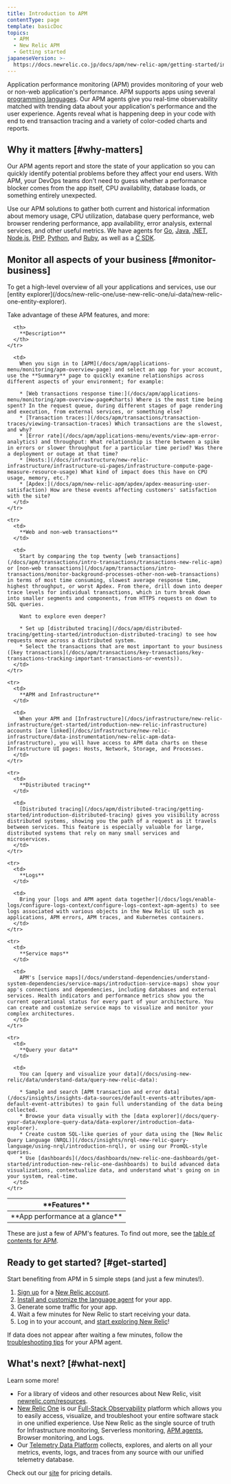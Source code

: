 ```yaml
---
title: Introduction to APM
contentType: page
template: basicDoc
topics:
  - APM
  - New Relic APM
  - Getting started
japaneseVersion: >-
  https://docs.newrelic.co.jp/docs/apm/new-relic-apm/getting-started/introduction-apm
---
```


Application performance monitoring (APM) provides monitoring of your web or non-web application's performance. APM supports apps using several [programming languages](https://docs.newrelic.com/docs/agents/manage-apm-agents/installation/install-agent#apm-install). Our APM agents give you real-time observability matched with trending data about your application's performance and the user experience. Agents reveal what is happening deep in your code with end to end transaction tracing and a variety of color-coded charts and reports.

## Why it matters [#why-matters]

Our APM agents report and store the state of your application so you can quickly identify potential problems before they affect your end users. With APM, your DevOps teams don't need to guess whether a performance blocker comes from the app itself, CPU availability, database loads, or something entirely unexpected.

Use our APM solutions to gather both current and historical information about memory usage, CPU utilization, database query performance, web browser rendering performance, app availability, error analysis, external services, and other useful metrics. We have agents for [Go](/docs/agents/go-agent/get-started/introduction-new-relic-go), [Java](/docs/agents/java-agent/getting-started/introduction-new-relic-java), [.NET](/docs/agents/net-agent/getting-started/introduction-new-relic-net), [Node.js](/docs/agents/nodejs-agent/getting-started/introduction-new-relic-nodejs), [PHP](/docs/agents/php-agent/getting-started/introduction-new-relic-php), [Python](/docs/agents/python-agent/getting-started/introduction-new-relic-python), and [Ruby](/docs/agents/ruby-agent/getting-started/introduction-new-relic-ruby), as well as a [C SDK](/docs/agents/c-sdk/get-started/introduction-c-sdk).

## Monitor all aspects of your business [#monitor-business]

<Callout variant="tip">
  To get a high-level overview of all your applications and services, use our [entity explorer](/docs/new-relic-one/use-new-relic-one/ui-data/new-relic-one-entity-explorer).
</Callout>

Take advantage of these APM features, and more:

<Table>
  <thead>
    <tr>
      <th style={{ width: "200px" }}>
        **Features**
      </th>

      <th>
        **Description**
      </th>
    </tr>
  </thead>

  <tbody>
    <tr>
      <td>
        **App performance at a glance**
      </td>

      <td>
        When you sign in to [APM](/docs/apm/applications-menu/monitoring/apm-overview-page) and select an app for your account, use the **Summary** page to quickly examine relationships across different aspects of your environment; for example:

        * [Web transactions response time:](/docs/apm/applications-menu/monitoring/apm-overview-page#charts) Where is the most time being spent? In the request queue, during different stages of page rendering and execution, from external services, or something else?
        * [Transaction traces:](/docs/apm/transactions/transaction-traces/viewing-transaction-traces) Which transactions are the slowest, and why?
        * [Error rate](/docs/apm/applications-menu/events/view-apm-error-analytics) and throughput: What relationship is there between a spike in errors or slower throughput for a particular time period? Was there a deployment or outage at that time?
        * [Hosts:](/docs/infrastructure/new-relic-infrastructure/infrastructure-ui-pages/infrastructure-compute-page-measure-resource-usage) What kind of impact does this have on CPU usage, memory, etc.?
        * [Apdex:](/docs/apm/new-relic-apm/apdex/apdex-measuring-user-satisfaction) How are these events affecting customers' satisfaction with the site?
      </td>
    </tr>

    <tr>
      <td>
        **Web and non-web transactions**
      </td>

      <td>
        Start by comparing the top twenty [web transactions](/docs/apm/transactions/intro-transactions/transactions-new-relic-apm) or [non-web transactions](/docs/apm/transactions/intro-transactions/monitor-background-processes-other-non-web-transactions) in terms of most time consuming, slowest average response time, highest throughput, or worst Apdex. From there, drill down into deeper trace levels for individual transactions, which in turn break down into smaller segments and components, from HTTPS requests on down to SQL queries.

        Want to explore even deeper?

        * Set up [distributed tracing](/docs/apm/distributed-tracing/getting-started/introduction-distributed-tracing) to see how requests move across a distributed system.
        * Select the transactions that are most important to your business ([key transactions](/docs/apm/transactions/key-transactions/key-transactions-tracking-important-transactions-or-events)).
      </td>
    </tr>

    <tr>
      <td>
        **APM and Infrastructure**
      </td>

      <td>
        When your APM and [Infrastructure](/docs/infrastructure/new-relic-infrastructure/get-started/introduction-new-relic-infrastructure) accounts [are linked](/docs/infrastructure/new-relic-infrastructure/data-instrumentation/new-relic-apm-data-infrastructure), you will have access to APM data charts on these Infrastructure UI pages: Hosts, Network, Storage, and Processes.
      </td>
    </tr>

    <tr>
      <td>
        **Distributed tracing**
      </td>

      <td>
        [Distributed tracing](/docs/apm/distributed-tracing/getting-started/introduction-distributed-tracing) gives you visibility across distributed systems, showing you the path of a request as it travels between services. This feature is especially valuable for large, distributed systems that rely on many small services and microservices.
      </td>
    </tr>

    <tr>
      <td>
        **Logs**
      </td>

      <td>
        Bring your [logs and APM agent data together](/docs/logs/enable-logs/configure-logs-context/configure-logs-context-apm-agents) to see logs associated with various objects in the New Relic UI such as applications, APM errors, APM traces, and Kubernetes containers.
      </td>
    </tr>

    <tr>
      <td>
        **Service maps**
      </td>

      <td>
        APM's [service maps](/docs/understand-dependencies/understand-system-dependencies/service-maps/introduction-service-maps) show your app's connections and dependencies, including databases and external services. Health indicators and performance metrics show you the current operational status for every part of your architecture. You can create and customize service maps to visualize and monitor your complex architectures.
      </td>
    </tr>

    <tr>
      <td>
        **Query your data**
      </td>

      <td>
        You can [query and visualize your data](/docs/using-new-relic/data/understand-data/query-new-relic-data):

        * Sample and search [APM transaction and error data](/docs/insights/insights-data-sources/default-events-attributes/apm-default-event-attributes) to gain full understanding of the data being collected.
        * Browse your data visually with the [data explorer](/docs/query-your-data/explore-query-data/data-explorer/introduction-data-explorer).
        * Create custom SQL-like queries of your data using the [New Relic Query Language (NRQL)](/docs/insights/nrql-new-relic-query-language/using-nrql/introduction-nrql), or using our PromQL-style queries.
        * Use [dashboards](/docs/dashboards/new-relic-one-dashboards/get-started/introduction-new-relic-one-dashboards) to build advanced data visualizations, contextualize data, and understand what's going on in your system, real-time.
      </td>
    </tr>
  </tbody>
</Table>

These are just a few of APM's features. To find out more, see the [table of contents for APM](/docs/apm).

## Ready to get started? [#get-started]

Start benefiting from APM in 5 simple steps (and just a few minutes!).

1. [Sign up](https://newrelic.com/signup/) for a [New Relic account](/docs/accounts-partnerships/accounts/account-setup/create-your-new-relic-account).
2. [Install and customize the language agent](/docs/agents/manage-apm-agents/installation/install-agent#apm-install) for your app.
3. Generate some traffic for your app.
4. Wait a few minutes for New Relic to start receiving your data.
5. Log in to your account, and [start exploring New Relic](/docs/new-relic-one/use-new-relic-one/get-started/introduction-new-relic-one)!

If data does not appear after waiting a few minutes, follow the [troubleshooting tips](/docs/agents/manage-apm-agents/troubleshooting/not-seeing-data) for your APM agent.

## What's next? [#what-next]

Learn some more!

* For a library of videos and other resources about New Relic, visit [newrelic.com/resources](https://newrelic.com/resources).
* [New Relic One](/docs/new-relic-one/use-new-relic-one/get-started/introduction-new-relic-one) is our [Full-Stack Observability](https://docs.newrelic.com/docs/full-stack-observability/monitor-everything/get-started-new-relic-monitoring-tools/get-started-full-stack-observability) platform which allows you to easily access, visualize, and troubleshoot your entire software stack in one unified experience. Use New Relic as the single source of truth for Infrastructure monitoring, Serverless monitoring, [APM agents](/docs/agents), Browser monitoring, and Logs.
* Our [Telemetry Data Platform](https://docs.newrelic.com/docs/telemetry-data-platform/get-started/capabilities/get-know-telemetry-data-platform) collects, explores, and alerts on all your metrics, events, logs, and traces from any source with our unified telemetry database.

Check out our [site](https://newrelic.com/pricing) for pricing details.
